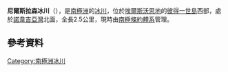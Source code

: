 {{coord|68|44|S|90|39|W|display=title}}

'''尼爾斯拉森冰川'''（{{lang-en|Nils Larsen Glacier}}），是[[南極洲|南極洲]]的[[冰川|冰川]]，位於[[埃爾斯沃思地|埃爾斯沃思地]]的[[彼得一世島|彼得一世島]]西部，處於[[諾韋吉亞灣|諾韋吉亞灣]]北面，全長2.5公里，現時由[[南極條約體系|南極條約體系]]管理。

==參考資料==
{{usgs-gazetteer}}

{{Antarctica-geo-stub}}
[[Category:南極洲冰川|Category:南極洲冰川]]